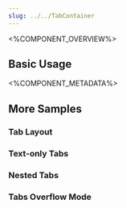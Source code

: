 ```yaml
---
slug: ../../TabContainer
---
```



<%COMPONENT_OVERVIEW%>

## Basic Usage
<Basic />

<%COMPONENT_METADATA%>

## More Samples

### Tab Layout
<TabLayout />

### Text-only Tabs
<TextOnlyTabs />

### Nested Tabs
<NestedTabs />

### Tabs Overflow Mode
<TabsOverflowMode />

